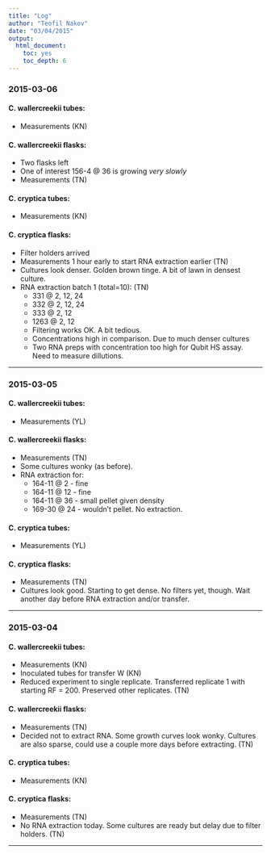 ```yaml
---
title: "Log"
author: "Teofil Nakov"
date: "03/04/2015"
output: 
  html_document:
    toc: yes
    toc_depth: 6
---
```


### 2015-03-06
#### C. wallercreekii tubes:
  - Measurements (KN)
  
#### C. wallercreekii flasks:
  - Two flasks left
  - One of interest 156-4 @ 36 is growing _very slowly_
  - Measurements (TN)
  
#### C. cryptica tubes:
  - Measurements (KN)
  
#### C. cryptica flasks:
  - Filter holders arrived 
  - Measurements 1 hour early to start RNA extraction earlier (TN)
  - Cultures look denser. Golden brown tinge. A bit of lawn in densest culture.
  - RNA extraction batch 1 (total=10): (TN)
      - 331 @ 2, 12, 24
      - 332 @ 2, 12, 24
      - 333 @ 2, 12
      - 1263 @ 2, 12
    - Filtering works OK. A bit tedious.
    - Concentrations high in comparison. Due to much denser cultures
    - Two RNA preps with concentration too high for Qubit HS assay. Need to measure dillutions.
    
* * * * * 

### 2015-03-05
#### C. wallercreekii tubes:
  - Measurements (YL)
  
#### C. wallercreekii flasks:
  - Measurements (TN)
  - Some cultures wonky (as before). 
  - RNA extraction for:
      - 164-11 @ 2 - fine
      - 164-11 @ 12 - fine
      - 164-11 @ 36 - small pellet given density
      - 169-30 @ 24 - wouldn't pellet. No extraction.
  
#### C. cryptica tubes:
  - Measurements (YL)
  
#### C. cryptica flasks:
  - Measurements (TN)
  - Cultures look good. Starting to get dense. No filters yet, though. Wait another day before RNA extraction and/or transfer.
  
* * * * * 
### 2015-03-04
#### C. wallercreekii tubes:
  - Measurements (KN)
  - Inoculated tubes for transfer W (KN)
  - Reduced experiment to single replicate. Transferred replicate 1 with starting RF = 200. Preserved other replicates. (TN)
  
#### C. wallercreekii flasks:
  - Measurements (TN)
  - Decided not to extract RNA. Some growth curves look wonky. Cultures are also sparse, could use a couple more days before extracting. (TN)
  
#### C. cryptica tubes:
  - Measurements (KN)
  
#### C. cryptica flasks:
  - Measurements (TN)
  - No RNA extraction today. Some cultures are ready but delay due to filter holders. (TN)

* * * * * 
